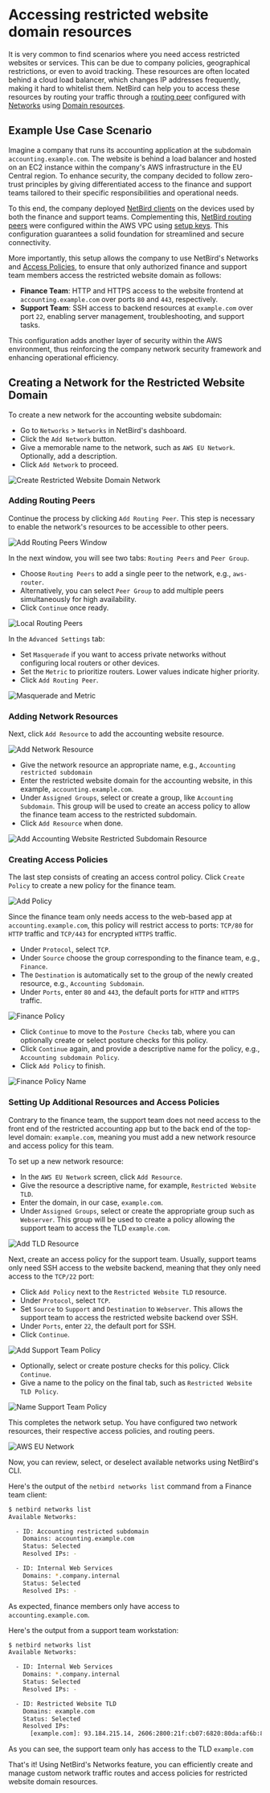 # Accessing restricted website domain resources

It is very common to find scenarios where you need access restricted websites or services. This can be due to company policies, geographical restrictions, or even to avoid tracking. These resources are often located behind a cloud load balancer, which changes IP addresses frequently, making it hard to whitelist them. NetBird can help you to access these resources by routing your traffic through a [routing peer](https://docs.netbird.io/how-to/routing-traffic-to-private-networks#routing-peer) configured with [Networks](https://docs.netbird.io/how-to/networks-concept) using [Domain resources](https://docs.netbird.io/how-to/networks-concept#resources).

## Example Use Case Scenario

Imagine a company that runs its accounting application at the subdomain `accounting.example.com`. The website is behind a load balancer and hosted on an EC2 instance within the company's AWS infrastructure in the EU Central region. To enhance security, the company decided to follow zero-trust principles by giving differentiated access to the finance and support teams tailored to their specific responsibilities and operational needs.

To this end, the company deployed [NetBird clients](https://docs.netbird.io/how-to/getting-started) on the devices used by both the finance and support teams. Complementing this, [NetBird routing peers](https://docs.netbird.io/how-to/networks-concept#routing-peers) were configured within the AWS VPC using [setup keys](https://docs.netbird.io/how-to/setup-keys-add-servers-to-network). This configuration guarantees a solid foundation for streamlined and secure connectivity. 

More importantly, this setup allows the company to use NetBird's Networks and [Access Policies](https://docs.netbird.io/how-to/manage-network-access), to ensure that only authorized finance and support team members access the restricted website domain as follows:

- **Finance Team**: HTTP and HTTPS access to the website frontend at `accounting.example.com` over ports `80` and `443`, respectively.
- **Support Team**: SSH access to backend resources at `example.com` over port `22`, enabling server management, troubleshooting, and support tasks.

This configuration adds another layer of security within the AWS environment, thus reinforcing the company network security framework and enhancing operational efficiency.

## Creating a Network for the Restricted Website Domain

To create a new network for the accounting website subdomain:

* Go to `Networks` > `Networks` in NetBird's dashboard.
* Click the `Add Network` button.
* Give a memorable name to the network, such as `AWS EU Network`. Optionally, add a description.
* Click `Add Network` to proceed.

![Create Restricted Website Domain Network](/docs-static/img/how-to-guides/accessing-restricted-domain-resources/01-restricted-domain.png)

### Adding Routing Peers

Continue the process by clicking `Add Routing Peer`. This step is necessary to enable the network's resources to be accessible to other peers.

![Add Routing Peers Window](/docs-static/img/how-to-guides/accessing-restricted-domain-resources/02-restricted-domain.png)

In the next window, you will see two tabs: `Routing Peers` and `Peer Group`.

* Choose `Routing Peers` to add a single peer to the network, e.g., `aws-router`.
* Alternatively, you can select `Peer Group` to add multiple peers simultaneously for high availability. 
* Click `Continue` once ready.

![Local Routing Peers](/docs-static/img/how-to-guides/accessing-restricted-domain-resources/03-restricted-domain.png)

In the `Advanced Settings` tab:

* Set `Masquerade` if you want to access private networks without configuring local routers or other devices.
* Set the `Metric` to prioritize routers. Lower values indicate higher priority.   
* Click `Add Routing Peer`.

![Masquerade and Metric](/docs-static/img/how-to-guides/accessing-restricted-domain-resources/04-restricted-domain.png)

### Adding Network Resources

Next, click `Add Resource` to add the accounting website resource.

![Add Network Resource](/docs-static/img/how-to-guides/accessing-restricted-domain-resources/05-restricted-domain.png)

* Give the network resource an appropriate name, e.g., `Accounting restricted subdomain`
* Enter the restricted website domain for the accounting website, in this example, `accounting.example.com`.
* Under `Assigned Groups`, select or create a group, like `Accounting Subdomain`. This group will be used to create an access policy to allow the finance team access to the restricted subdomain.
* Click `Add Resource` when done.

![Add Accounting Website Restricted Subdomain Resource](/docs-static/img/how-to-guides/accessing-restricted-domain-resources/06-restricted-domain.png)

### Creating Access Policies

The last step consists of creating an access control policy. Click `Create Policy` to create a new policy for the finance team.

![Add Policy](/docs-static/img/how-to-guides/accessing-restricted-domain-resources/07-restricted-domain.png)

Since the finance team only needs access to the web-based app at `accounting.example.com`, this policy will restrict access to ports: `TCP/80` for `HTTP` traffic and `TCP/443` for encrypted `HTTPS` traffic.

* Under `Protocol`, select `TCP`.
* Under `Source` choose the group corresponding to the finance team, e.g., `Finance`.
* The `Destination` is automatically set to the group of the newly created resource, e.g., `Accounting Subdomain`.
* Under `Ports`, enter `80` and `443`, the default ports for `HTTP` and `HTTPS` traffic.

![Finance Policy](/docs-static/img/how-to-guides/accessing-restricted-domain-resources/08-restricted-domain.png)

* Click `Continue` to move to the `Posture Checks` tab, where you can optionally create or select posture checks for this policy.
* Click `Continue` again, and provide a descriptive name for the policy, e.g., `Accounting subdomain Policy`.
* Click `Add Policy` to finish.

![Finance Policy Name](/docs-static/img/how-to-guides/accessing-restricted-domain-resources/09-restricted-domain.png)

### Setting Up Additional Resources and Access Policies

Contrary to the finance team, the support team does not need access to the front end of the restricted accounting app but to the back end of the top-level domain: `example.com`, meaning you must add a new network resource and access policy for this team.

To set up a new network resource:

* In the `AWS EU Network` screen, click `Add Resource`.
* Give the resource a descriptive name, for example, `Restricted Website TLD`.
* Enter the domain, in our case, `example.com`.
* Under `Assigned Groups`, select or create the appropriate group such as `Webserver`. This group will be used to create a policy allowing the support team to access the TLD `example.com`.

![Add TLD Resource](/docs-static/img/how-to-guides/accessing-restricted-domain-resources/10-restricted-domain.png)

Next, create an access policy for the support team. Usually, support teams only need SSH access to the website backend, meaning that they only need access to the `TCP/22` port:

* Click `Add Policy` next to the `Restricted Website TLD` resource.
* Under `Protocol`, select `TCP`.
* Set `Source` to `Support` and `Destination` to `Webserver`. This allows the support team to access the restricted website backend over SSH.
* Under `Ports`, enter `22`, the default port for SSH.
* Click `Continue`.
 
![Add Support Team Policy](/docs-static/img/how-to-guides/accessing-restricted-domain-resources/11-restricted-domain.png)

* Optionally, select or create posture checks for this policy. Click `Continue`.
* Give a name to the policy on the final tab, such as `Restricted Website TLD Policy`. 

![Name Support Team Policy](/docs-static/img/how-to-guides/accessing-restricted-domain-resources/12-restricted-domain.png)

This completes the network setup. You have configured two network resources, their respective access policies, and routing peers.

![AWS EU Network](/docs-static/img/how-to-guides/accessing-restricted-domain-resources/13-restricted-domain.png)

Now, you can review, select, or deselect available networks using NetBird's CLI.

Here's the output of the `netbird networks list` command from a Finance team client:

```bash
$ netbird networks list
Available Networks:

  - ID: Accounting restricted subdomain
    Domains: accounting.example.com
    Status: Selected
    Resolved IPs: -

  - ID: Internal Web Services
    Domains: *.company.internal
    Status: Selected
    Resolved IPs: -
```

As expected, finance members only have access to `accounting.example.com`.

Here's the output from a support team workstation:

```bash
$ netbird networks list
Available Networks:

  - ID: Internal Web Services
    Domains: *.company.internal
    Status: Selected
    Resolved IPs: -

  - ID: Restricted Website TLD
    Domains: example.com
    Status: Selected
    Resolved IPs:
      [example.com]: 93.184.215.14, 2606:2800:21f:cb07:6820:80da:af6b:8b2c
```

As you can see, the support team only has access to the TLD `example.com`

That's it! Using NetBird's Networks feature, you can efficiently create and manage custom network traffic routes and access policies for restricted website domain resources.